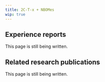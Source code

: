 ---
title: 2C-T-x + NBOMes
wip: true
---

## Experience reports

This page is still being written.

## Related research publications

This page is still being written.

